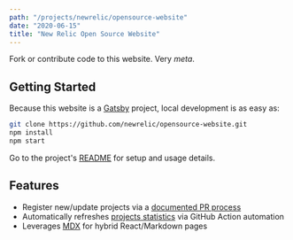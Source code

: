 ```yaml
---
path: "/projects/newrelic/opensource-website"
date: "2020-06-15"
title: "New Relic Open Source Website"
---
```


Fork or contribute code to this website. Very _meta_.

## Getting Started

Because this website is a [Gatsby](https://www.gatsbyjs.org/) project, local development is as easy as:

```bash
git clone https://github.com/newrelic/opensource-website.git
npm install
npm start
```

Go to the project's [README](https://github.com/newrelic/opensource-website#readme) for setup and usage details.

## Features

- Register new/update projects via a [documented PR process](https://github.com/newrelic/opensource-website#contributing-project-data)
- Automatically refreshes [projects statistics](https://github.com/newrelic/opensource-website/tree/master/src/data/project-stats) via GitHub Action automation
- Leverages [MDX](https://mdxjs.com/) for hybrid React/Markdown pages
